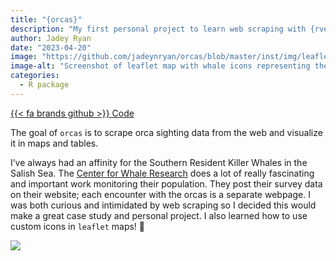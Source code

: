 ```yaml
---
title: "{orcas}"
description: "My first personal project to learn web scraping with {rvest} and mapping with {leaflet}"
author: Jadey Ryan
date: "2023-04-20"
image: "https://github.com/jadeynryan/orcas/blob/master/inst/img/leaflet_screenshot.png?raw=true"
image-alt: "Screenshot of leaflet map with whale icons representing the start and end of the encounters."
categories:
  - R package
---
```


<span class="listing-btn-group">
<a href="https://github.com/jadeynryan/orcas" class="btn" role="button">{{< fa brands github >}} Code</a>
</span>

The goal of `orcas` is to scrape orca sighting data from the web and
visualize it in maps and tables.

I’ve always had an affinity for the Southern Resident Killer Whales in the Salish Sea. The [Center for Whale Research](https://www.whaleresearch.com "Center for Whale Research URL") does a lot of really fascinating and important work monitoring their
population. They post their survey data on their website; each encounter with the orcas is a separate webpage. I was both curious and intimidated by web scraping so I decided this would make a great case study and personal project. I also learned how to use custom icons in `leaflet` maps! 🐋

![](https://github.com/jadeynryan/orcas/blob/master/inst/img/leaflet_screenshot.png?raw=true){.img-center fig-alt="Screenshot of leaflet map with whale icons representing the start and end of the encounters."}

